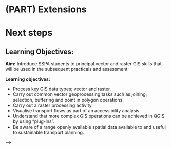 # (PART) Extensions {-}

# Next steps

## Learning Objectives: 
**Aim:** Introduce SSPA students to principal vector and raster GIS skills that will be used in the subsequent practicals and assessment

**Learning objectives:**  

* Process key GIS data types; vector and raster.
* Carry out common vector geoprocessing tasks such as joining, selection, buffering and point in polygon operations.  
* Carry out a raster processing activity.
* Visualise transport flows as part of an accessibility analysis.
* Understand that more complex GIS operations can be achieved in QGIS by using “plug-ins”.  
* Be aware of a range openly available spatial data available to and useful to sustainable transport planning.  


<!-- ### What is included in Part 2? -->

<!-- Part 2 contains information about key GIS processing tasks needed for the SSPA module.   -->



<!-- **NOTE:  Free and open-source software such as QGIS changes between versions.  This means that what you see in this resource may look different to what you see in the version of QGIS you are using.** -->







<!-- # Next steps -->

<!-- Examples of programming languages with CLIs include Python and R; some R -->
<!-- <!-- and Python --> -->
<!-- code for plotting geographic data is illustrated below. -->

<!-- ```{r, echo=TRUE, message=FALSE, warning=FALSE, fig.height=3} -->
<!-- library(sf) -->
<!-- nc = read_sf(system.file("shape/nc.shp", package="sf")) -->
<!-- plot(nc) -->
<!-- ``` -->




<!-- # More Features -->



<!-- ## Attribute calculations -->

<!-- New attributes can be added to datasets with the Calculator... -->


<!-- ## Spatial subsetting -->


<!-- ## Geoprocessing Tool Box -->


<!-- ## Summary  -->

